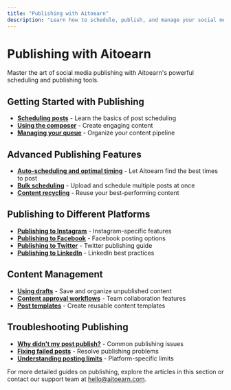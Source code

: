 ```yaml
---
title: "Publishing with Aitoearn"
description: "Learn how to schedule, publish, and manage your social media content with Aitoearn"
---
```


# Publishing with Aitoearn

Master the art of social media publishing with Aitoearn's powerful scheduling and publishing tools.

## Getting Started with Publishing

- **[Scheduling posts](publishing/642-scheduling-posts)** - Learn the basics of post scheduling
- **[Using the composer](publishing/643-using-the-composer)** - Create engaging content
- **[Managing your queue](publishing/644-managing-your-queue)** - Organize your content pipeline

## Advanced Publishing Features

- **[Auto-scheduling and optimal timing](publishing/645-auto-scheduling-and-optimal-timing)** - Let Aitoearn find the best times to post
- **[Bulk scheduling](publishing/647-bulk-scheduling)** - Upload and schedule multiple posts at once
- **[Content recycling](publishing/648-content-recycling)** - Reuse your best-performing content

## Publishing to Different Platforms

- **[Publishing to Instagram](publishing/649-publishing-to-instagram)** - Instagram-specific features
- **[Publishing to Facebook](publishing/650-publishing-to-facebook)** - Facebook posting options
- **[Publishing to Twitter](publishing/651-publishing-to-twitter)** - Twitter publishing guide
- **[Publishing to LinkedIn](publishing/652-publishing-to-linkedin)** - LinkedIn best practices

## Content Management

- **[Using drafts](publishing/653-using-drafts)** - Save and organize unpublished content
- **[Content approval workflows](publishing/654-content-approval-workflows)** - Team collaboration features
- **[Post templates](publishing/655-post-templates)** - Create reusable content templates

## Troubleshooting Publishing

- **[Why didn't my post publish?](publishing/656-why-didnt-my-post-publish)** - Common publishing issues
- **[Fixing failed posts](publishing/657-fixing-failed-posts)** - Resolve publishing problems
- **[Understanding posting limits](publishing/658-understanding-posting-limits)** - Platform-specific limits

For more detailed guides on publishing, explore the articles in this section or contact our support team at [hello@aitoearn.com](mailto:hello@aitoearn.com).
